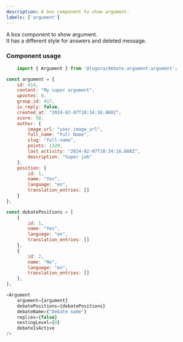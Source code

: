 ```yaml
---
description: A box component to show argument.
labels: ['argument']
---
```


A box component to show argument.  
It has a different style for answers and deleted message.

### Component usage
```js
    import { Argument } from '@logora/debate.argument.argument';
```
```js
const argument = {
    id: 414,
    content: "My super argument",
    upvotes: 0,
    group_id: 417,
    is_reply: false,
    created_at: "2024-02-07T10:34:16.888Z",
    score: 50,
    author: {
        image_url: "user.image_url",
        full_name: "Full Name",
        slug: "full-name",
        points: 1320,
        last_activity: "2024-02-07T10:34:16.888Z",
        description: "Super job"
    },
    position: {
        id: 1,
        name: "Yes",
        language: "en",
        translation_entries: []
    }
};

const debatePositions = [
    {
        id: 1,
        name: "Yes",
        language: "en",
        translation_entries: []
    },
    {
        id: 2,
        name: "No",
        language: "en",
        translation_entries: []
    },
];

<Argument
    argument={argument}
    debatePositions={debatePositions}
    debateName={"Debate name"}
    replies={false}
    nestingLevel={0}
    debateIsActive
/>
```